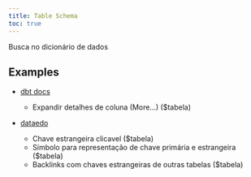 ```yaml
---
title: Table Schema
toc: true
---
```


Busca no dicionário de dados

## Examples

- [dbt docs](https://www.getdbt.com/mrr-playbook/#!/model/model.acme.customer_churn_month)

    - Expandir detalhes de coluna (More...) ($tabela)

- [dataedo](https://dataedo.com/samples/html/Data_warehouse/index.html)

    - Chave estrangeira clicavel ($tabela)
    - Símbolo para representação de chave primária e estrangeira ($tabela)
    - Backlinks com chaves estrangeiras de outras tabelas ($tabela)